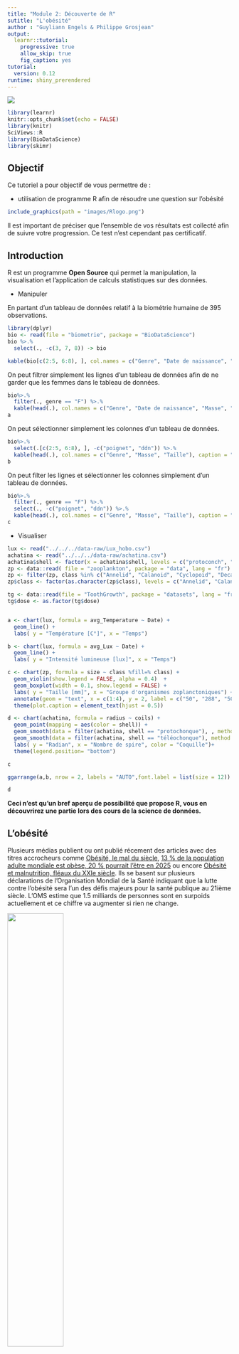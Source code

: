 ```yaml
---
title: "Module 2: Découverte de R"
sutitle: "L'obésité"
author : "Guyliann Engels & Philippe Grosjean"
output:
  learnr::tutorial:
    progressive: true
    allow_skip: true
    fig_caption: yes
tutorial:
  version: 0.12
runtime: shiny_prerendered
---
```


![](images/intro.png)

```r
library(learnr)
knitr::opts_chunk$set(echo = FALSE)
library(knitr)
SciViews::R
library(BioDataScience)
library(skimr)
```


## Objectif

Ce tutoriel a pour objectif de vous permettre de :

- utilisation de programme R afin de résoudre une question sur l'obésité

```r
include_graphics(path = "images/Rlogo.png")
```

Il est important de préciser que l'ensemble de vos résultats est collecté afin de suivre votre progression. Ce test n'est cependant pas certificatif.

## Introduction

R est un programme **Open Source** qui permet la manipulation, la visualisation et l'application de calculs statistiques sur des données. 

- Manipuler

En partant d'un tableau de données relatif à la biométrie humaine de 395 observations.

```r
library(dplyr)
bio <- read(file = "biometrie", package = "BioDataScience")
bio %>.%
  select(., -c(3, 7, 8)) -> bio

kable(bio[c(2:5, 6:8), ], col.names = c("Genre", "Date de naissance", "Masse", "Taille", "Tour de poignet"), caption = "Premières lignes du tableau de données portant sur la biométrie humaine.")
```

On peut filtrer simplement les lignes d'un tableau de données afin de ne garder que les femmes dans le tableau de données.

```r
bio%>.%
  filter(., genre == "F") %>.%
  kable(head(.), col.names = c("Genre", "Date de naissance", "Masse", "Taille", "Tour de poignet"), caption = "Premières lignes du tableau de données portant sur la biométrie humaine ne comportant que les femmes.") -> a
a
```

On peut sélectionner simplement les colonnes d'un tableau de données.

```r
bio%>.%
  select(.[c(2:5, 6:8), ], -c("poignet", "ddn")) %>.%
  kable(head(.), col.names = c("Genre", "Masse", "Taille"), caption = "Premières lignes du tableau de données portant sur la biométrie humaine supprimant les colonnes portant sur le tour de taille de poignet et la date de naissance.") -> b
b
```

On peut filter les lignes et sélectionner les colonnes simplement  d'un tableau de données.

```r
bio%>.%
  filter(., genre == "F") %>.%
  select(., -c("poignet", "ddn")) %>.%
  kable(head(.), col.names = c("Genre", "Masse", "Taille"), caption = "Premières lignes du tableau de données portant sur la biométrie humaine ne comportant que les femmes et en supprimant les colonnes portant sur le tour de taille de poignet et la date de naissance.") -> c
c
```

- Visualiser

```r
lux <- read("../../../data-raw/Lux_hobo.csv")
achatina <- read("../../../data-raw/achatina.csv")
achatina$shell <- factor(x = achatina$shell, levels = c("protoconch", "teleoconch"), labels = c("protochonque", "téléochonque"))
zp <- data::read( file = "zooplankton", package = "data", lang = "fr")
zp <- filter(zp, class %in% c("Annelid", "Calanoid", "Cyclopoid", "Decapod") & size < 2)
zp$class <- factor(as.character(zp$class), levels = c("Annelid", "Calanoid", "Cyclopoid", "Decapod"), labels = c("Annelida", "Calanoida", "Cyclopoida", "Decapoda"))

tg <- data::read(file = "ToothGrowth", package = "datasets", lang = "fr")
tg$dose <- as.factor(tg$dose)


a <- chart(lux, formula = avg_Temperature ~ Date) +
  geom_line() +
  labs( y = "Température [C°]", x = "Temps")

b <- chart(lux, formula = avg_Lux ~ Date) +
  geom_line() +
  labs( y = "Intensité lumineuse [lux]", x = "Temps")

c <- chart(zp, formula = size ~ class %fill=% class) +
  geom_violin(show.legend = FALSE, alpha = 0.4)  +
  geom_boxplot(width = 0.1, show.legend = FALSE) +
  labs( y = "Taille [mm]", x = "Groupe d'organismes zoplanctoniques") +
  annotate(geom = "text", x = c(1:4), y = 2, label = c("50", "288", "50", "126")) +
  theme(plot.caption = element_text(hjust = 0.5))

d <- chart(achatina, formula = radius ~ coils) +
  geom_point(mapping = aes(color = shell)) +
  geom_smooth(data = filter(achatina, shell == "protochonque"), , method = "lm", formula = y ~ x, se = FALSE) +
  geom_smooth(data = filter(achatina, shell == "téléochonque"), method = "lm", formula = y ~ x+I(x^2), se = FALSE) +
  labs( y = "Radian", x = "Nombre de spire", color = "Coquille")+
  theme(legend.position= "bottom")
```


```r
c
```

```r
ggarrange(a,b, nrow = 2, labels = "AUTO",font.label = list(size = 12))
```


```r
d
```

**Ceci n'est qu'un bref aperçu de possibilité que propose R, vous en découvrirez une partie lors des cours de la science de données.** 


## L'obésité

Plusieurs médias publient ou ont publié récement des articles avec des titres accrocheurs comme [Obésité, le mal du siècle](https://www.lesechos.fr/idees-debats/cercle/cercle-166670-obesite-le-mal-du-siecle-2067263.php), [13 % de la population adulte mondiale est obèse, 20 % pourrait l’être en 2025](https://www.lemonde.fr/sante/article/2016/04/01/13-de-la-population-adulte-mondiale-est-obese-20-pourrait-bientot-l-etre_4893671_1651302.html) ou  encore [Obésité et malnutrition, fléaux du XXIe siècle](http://www.natura-sciences.com/sante/obesite-malnutrition.html). Ils se basent sur plusieurs déclarations de l'Organisation Mondial de la Santé indiquant que la lutte contre l'obésité sera l'un des défis majeurs pour la santé publique au 21ième siècle. L'OMS estime que 1.5 milliards de personnes sont en surpoids actuellement et ce chiffre va augmenter si rien ne change.


![](images/belly.jpg){width=50%}


Une multitude d'indicateur pour quantifier l'excédent de poids ont été employé au cours du temps (formule de Lorentz, formule de Creff ou encore la formule de Broca). Actuellement, c'est l'indice de masse corporelle (IMC ou encore **BMI** en anglais) qui est l'indicateur le plus employé. La formule est la suivant :

$$IMC (kg/m^2) = \frac{masse(kg)}{taille(m)^2}$$

Une fois la valeur obtenue de l'IMC, il faut la comparer au tableau ci-dessous pour connaitre son état de santé.

|IMC (kg/m2) | Interprétation (selon l’OMS) |
|------------|--------------------------|
|inférieur 18.5 | sous-poids |
|Entre 18.5 et 25 | Corpulence normale |
|Entre 25 et 30 | Surpoids |
|supérieur à 30 | Obésité |

Avancez pas à pas en toute simplicité dans cette première analyse avec R.

## Calcul de l'IMC

Les premières personnes dont vous avez les résultats sont les suivants: 

- identifiant: 1
- sexe : Femme
- masse :  50 kg
- taille : 1.70 m

Rappelez vous de la formule qui est : 

$$IMC (kg/m^2) = \frac{masse(kg)}{taille(m)^2}$$

On peut employer les opérations mathématiques de base avec R, qui respecte également l'ordre des priorités mathématiques.

| Opérations de base | Symboles |
|------------------|---------------|
| additions | `+` |
| soustractions | `-` |
| divisions | `/` | 
| multiplications | `*` | 
| exponentiations | `^` |

On va traduire la formule mathématique en une suite d'instructions.

```r
50 / 1.70^2
```

Son IMC indique que cette femme est dans la catégorie `sous-poids` selon l'échelle de l'OMS

Réalisez la même opération mathématique sur notre deuxième individu : 

- identifiant: 2
- sexe : Homme
- masse : 93 kg
- taille : 1.91 m

L'espace ci-dessous est une zone de code R. Tu peux y ajouter tes réponses et cliquer sur `Run Code`.

```r

```

```r
93 / 1.91^2
```

Son IMC indique que cet homme est par contre dans la catégorie `surpoids` selon l'échelle de l'OMS.

## Calcul de l'IMC sur plusieurs individus

Vous vous retrouvez rapidement avec 5 nouveaux individus femme et homme.

- identifiant:  3, 4, 5, 6, 7
- sexe : femme, femme, femme, femme, femme 
- masse : 63, 49, 75, 66, 54 kg 
- taille : 1.74, 1.55, 1.69, 1.79, 1.68 m

Le calcul un à un de l'IMC de chaque individu va très rapidement devenir fastidueux. R permet de créer des vecteurs que l'on peut affecter à des symboles avec la flèche `<-` comme le montre l'exemple ci-dessous.

```r
# affectation des valeurs de masse dans un vecteur au symbole w1
w1 <- c(63, 49, 75, 66, 54)
# affectation des valeurs dans un vecteur au symbole h1
h1 <- c(1.74, 1.55, 1.69, 1.79, 1.68)
# formule de IMC
w1 / h1^2
```

Réalisez les mêmes opérations sur les individus de 8 à 12

- identifiant:  8, 9, 10, 11, 12
- sexe : homme, homme, homme, homme 
- masse : 82, 73, 105, 61, 95 kg
- taille : 1.74, 1.86, 2.03, 1.72, 1.90 m

```r
# assignation des valeurs de masse dans un vecteur au symbole masse 
w2 <- c( )
# assignation des valeurs dans un vecteur au symbole taille
h2 <- 
# formule de IMC

```

Vous obtenez les 5 valeurs d'IMC d'une seule fois avec l'utilisation de vecteurs.

```r
# assignation des valeurs de masse dans un vecteur au symbole masse 
w2 <- c(82, 73, 105, 61, 95)
# assignation des valeurs dans un vecteur au symbole taille
h2 <- c(1.74, 1.86, 2.03, 1.72, 1.90)
# formule de IMC
w2/h2^2
```

## Ecriture d'un tableau de données 

Il devient évident qu'il est plus simple que nos observations de terrain soient rassemblées en un jeu de données structurées pour cela vous allez employer votre première fonction `data_frame()`. Cette dernière va permettre de combiner vos différents vecteurs en un jeu de données.

R utilise un ensemble de fonction afin de réaliser des opérations comme `data_frame()` qui permet de créer un tableau de données. Vous pouvez observer que la fonction comprend plusieurs arguments séparés par une `,`. Analysez avec attention l'exemple ci-dessous.

```r
# formation du jeu de données
woman1 <- data_frame(id = c(3, 4, 5, 6, 7), # ensemble de valeurs numériques
                    sex = c("w", "w", "w", "w", "w"), # ensemble de chaines de caracères specifié par l'utilisation des guillemets.
                    weight = w1, # le vecteur masse fait précédement
                    height = h1) # le vecteur taille fait précédement
# afficher le jeu de données
head(woman1) # head() permet d'afficher les premiers résultats d'un tableau
```

Avez-vous remarquez la différence entre des valeurs numériques et des chaines de caractères ?

Réalisez les mêmes opérations sur les individus de 8 à 12 : 

- identifiant:  8, 9, 10, 11, 12
- sexe : homme, homme, homme, homme 
- masse : 82, 73, 105, 61, 95 kg
- taille : 1.74, 1.86, 2.03, 1.72, 1.90 m

```r
# assignation des valeurs de masse dans un vecteur au symbole masse 
w2 <- c(82, 73, 105, 61, 95)
# assignation des valeurs dans un vecteur au symbole taille
h2 <- c(1.74, 1.86, 2.03, 1.72, 1.90)
```

```r
# formation du jeu de données
man1 <- data_frame(id = ,
                   sex = ,
                   weight = ,
                   height = )
# afficher le tableau de données avec la fonction head()

```

```r
# formation du jeu de données
man1 <- data_frame(id = c(8, 9, 10, 11, 12),
                    sex = c("h", "h", "h", "h", "h"), 
                    weight = w2, 
                    height = h2) 
# afficher le jeu de données
man1
```

Calculez de nouveau l'IMC et ajoutez vos résultats dans le tableau de données. Vous avez à votre disposition la fonction `mutate()` qui requiert comme argument le jeu de données et le nom de la nouvelle variable suivi de la formule mathématique.

```r
# calculer l'IMC
woman1 <- mutate(woman1, bmi = weight/height^2)
# afficher le tableau de données avec la fonction head()
head(woman1)
```

Vous pouvez observer que vous obtenez une nouvelle colonne au sein de votre tableau de données. Réalisez les mêmes opérations sur le jeu de données `man1`.

```r
man1 <- data_frame(id = c(8, 9, 10, 11, 12),
                    sex = c("h", "h", "h", "h", "h"), 
                    weight = c(82, 73, 105, 61, 95), 
                    height = c(1.74, 1.86, 2.03, 1.72, 1.90)) 
```


```r
# calculer l'IMC
man1 <- mutate(man1, bmi = )
# afficher le tableau de données avec la fonction head()

```

```r
# calculer l'IMC
man1 <- mutate(man1, bmi = weight/height^2)
# afficher le tableau de données avec la fonction head()
head(man1)
```

Vous pouvez observer que tout comme le tableau de données portant sur les femmes, vous obtenez une nouvelle colonne au sein de votre tableau de données portant le nom de BMI soit l'IMC en français.

## 13% de la population adulte mondiale est obèse

Le monde titre que 13% de la populaton mondiale est obèse. Vérifiez cette affirmation avec le jeu de données `bio` qui regroupe les masses et les tailles de 395 personnes adulte vivant sur le territoire belge.

```r
bio <- read("biometrie", package = "BioDataScience")
bio <- bio[ , c("genre", "masse", "taille")]
bio <- rename(bio, sex = genre, weight = masse, height = taille)
set.seed(50)
bio_ex <- sample_n(bio, size = 100, replace = FALSE)
```

```r
head(bio) 
```

Vous pouvez observer que la taille est exprimée en centimètres, il faut en tenir compte lors du calcul de l'IMC.

Un jeu de données réduit est employé pour expliciter les suites d'instructions `bio_ex` qui comprend uniquement 100 observations.

Calculez l'IMC sur le jeu de données `bio_ex`. Employez à nouveau la fonction `mutate()`. 

```r
# calculer le IMC (BMI en anglais) avec la fonction mutate()
bio_ex <- mutate(bio_ex, bmi = weight/(height/100)^2)
# afficher les premières lignes du tableau de données 
head(bio_ex, n = 5)
```

Calculez l'IMC sur le jeu de données `bio`.

```r
# calculer le IMC (BMI en anglais)

# afficher les premières lignes du tableau de données avec la fonction head()


```


```r
# calculer le IMC (BMI en anglais)
bio <- mutate(bio, bmi = weight/(height/100)^2)
# afficher les premières lignes du tableau de données
head(bio, n = 5)
```

## Signification de l'IMC selon l'échelle 

Une fois la valeur obtenue de l'IMC, il faut lui attribuer son interprétation pour connaitre son état de santé.

|IMC (kg/m2) | Interprétation (selon l’OMS) |
|------------|--------------------------|
|Inférieur 18.5 | Sous-poids (en anglais underweight) |
|Entre 18.5 et 25 | Corpulence normale (en anglais normal weight) |
|Entre 25 et 30 | Surpoids (en anglais overweight) |
|Supérieur à 30 | Obésité (en anglais obese) |

Vous avez à votre disposition la fonction `case_when()` qui permet d'attribuer l'interprétation de l'OMS à la valeur d'IMC. Vous devez lui indiquer d'une part la condition (ex = BMI < 18.5) et d'autre part son interprétation (ex : sous-poids), le tout séparé par un `~`. Vous pouvez retrouver les conditions ci-dessous.

|Condition | Représentation |
|------------|-----------------|
| Egal à  | `==` |
| Tout sauf | `!=` |
| Supérieur à | `>` |
| Inférieur à | `<` |
| Supérieur ou égal à | `>=` |
| Inférieur ou égal à | `<=` |
| et  | `&` |
| ou | `|` | 

Ajoutez une nouvelle variable qui tient compte de l'échelle de l'OMS avec le jeu de données `bio_ex`. Analysez la structuration de la suite d'instructions, les conditions employées, la position des guillemets,... 

```r
#ajouter la nouvelles variable
bio_ex <- mutate(bio_ex, bmi_signif = 
                   case_when(
                     bmi < 18.5 ~ "underweight",
                     bmi >= 18.5 & bmi < 25 ~ "normal weight",
                     bmi >= 25 & bmi < 30 ~ "overweight",
                     bmi >= 30 ~ "obese"))
# afficher le tableau 
head(bio_ex)
```

Ajoutez une nouvelle variable au jeu de données `bio` en complétant les informations manquantes.

```r
bio <- read("biometrie", package = "BioDataScience")
bio <- bio[ , c("genre", "masse", "taille")]
bio <- rename(bio, sex = genre, weight = masse, height = taille)
bio$bmi <- bio$weight/(bio$height/100)^2
```


```r
#ajouter la nouvelles variable
   <- mutate(   , bmi_signif = 
                   case_when(
                     bmi  ~ "underweight",
                     bmi  ~ "normal weight",
                     bmi  ~"overweight",
                     bmi  ~ "obese"))
# afficher le tableau 
head()
```


```r
#ajouter la nouvelles variable
bio <- mutate(bio, bmi_signif = 
                   case_when(
                     bmi < 18.5 ~ "underweight",
                     bmi > 18.5 & bmi < 25 ~ "normal weight",
                     bmi >= 25 & bmi < 30 ~ "overweight",
                     bmi >= 30 ~ "obese"))
# afficher le tableau 
head()
```

Votre nouvelle variable comprend une succession de lignes complétée par des chaines de caractères. Organisez cette variable de votre tableau de données avec la fonction `factor()`. Observez la nouvelle structuration de la suite d'instructions. Vous observez pour la première fois l'opérateur `$`. Dans l'exemple ci-dessous, vous pouvez l'interpréter comme dans le tableau de données `bio_ex`, je m'intéresse à la colonne/variable `bmi_signif`. La fonction `factor()` s'appliqe donc sur cette colonne. Avec l'argument `levels`, vous spécifiez les différents niveaux de votre variable à classer. 

Classer votre nouvelle variable avec le jeu de données `bio_ex`.

```r
bio_ex$bmi_signif <- factor(bio_ex$bmi_signif, levels = c("underweight", "normal weight", "overweight", "obese"))
```

Classer votre nouvelle variable  avec le jeu de données `bio`.

```r
bio <- read("biometrie", package = "BioDataScience")
bio <- bio[ , c("genre", "masse", "taille")]
bio <- rename(bio, sex = genre, weight = masse, height = taille)
bio$bmi <- bio$weight/(bio$height/100)^2

bio <- mutate(bio, bmi_signif = 
                   case_when(
                     bmi < 18.5 ~ "underweight",
                     bmi > 18.5 & bmi < 25 ~ "normal weight",
                     bmi >= 25 & bmi < 30 ~ "overweight",
                     bmi >= 30 ~ "obese"))
```


```r
bio$   <- factor(bio_ex$bmi_signif, levels = )
```

```r
bio$bmi_signif <- factor(bio_ex$bmi_signif, levels = c("underweight", "normal weight", "overweight", "obese"))
```

## Vérification de l'affirmation du journal le monde

La fonction  `summary()` permet d'obtenir un résumé complet d'un tableau de données.

```r
# résumé des données
summary(bio_ex)
# nombre d'obèse / nombre d'individus
12/100
```

```r
bio <- read("biometrie", package = "BioDataScience")
bio <- bio[ , c("genre", "masse", "taille")]
bio <- rename(bio, sex = genre, weight = masse, height = taille)
bio$bmi <- bio$weight/(bio$height/100)^2

bio <- mutate(bio, bmi_signif = 
                   case_when(
                     bmi < 18.5 ~ "underweight",
                     bmi > 18.5 & bmi < 25 ~ "normal weight",
                     bmi >= 25 & bmi < 30 ~ "overweight",
                     bmi >= 30 ~ "obese"))
bio$bmi_signif <- factor(bio$bmi_signif, levels = c("underweight", "normal weight", "overweight", "obese"))
```

Utilisez la fonction `summary()` pour obtenir une description du tableau de données.

```r
# résumé des données
summary()
```

```r
# calculer le pourcentage d'obèse dans notre tableau de données
 / 395
```

## Conclusion 

Le nombre d'obèse sur notre jeu de données est 12.6% ce qui est très proche des 13% annoncé par le monde. 

Vous venez de finir votre premier tutoriel interractif. Ce dernier vous a proposé une première découverte des inombrables possibilités de R. 

Laissez nous vos impressions sur cet outil pédagogique. Afin de placer un commentaire dans une zone de réponse utilisez la dièse (`#`) devant vos phrases.

```r
# ajout de commentaires 
# 
```

